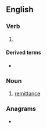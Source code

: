 ==English==

===Verb===
{{head|en|present participle}}

# {{present participle of|remit|lang=en|nocat=1}}

====Derived terms====
* {{l|en|unremitting}}

===Noun===
{{en-noun}}

# [[remittance]]

===Anagrams===
* {{anagrams|en|a=egiimnrtt|termiting}}